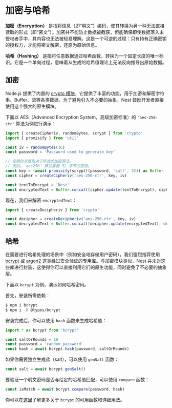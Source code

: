 # 加密与哈希

**加密（Encryption）** 是指将信息（即“明文”）编码，使其转换为另一种无法直接读取的形式（即“密文”）。加密并不能防止数据被截获，但能确保即使数据落入未授权者手中，其内容也无法被轻易理解。这是一个可逆的过程：只有持有正确密钥的授权方，才能将密文解密，还原为原始信息。

**哈希（Hashing）** 是指将任意数据通过哈希函数，转换为一个固定长度的唯一标识。它是一个单向过程，意味着从生成的哈希值理论上无法反向推导出原始数据。

## 加密

Node.js 提供了内置的 [crypto 模块](https://nodejs.org/api/crypto.html)，它提供了丰富的功能，用于加密和解密字符串、Buffer、流等各类数据。为了避免引入不必要的抽象，Nest 鼓励开发者直接使用这个强大的原生模块。

下面以 AES（Advanced Encryption System，高级加密标准）的 `'aes-256-ctr'` 算法为例进行演示：

```ts
import { createCipheriv, randomBytes, scrypt } from 'crypto'
import { promisify } from 'util'

const iv = randomBytes(16)
const password = 'Password used to generate key'

// 密钥的长度取决于所选的加密算法。
// 例如，`aes256` 算法需要 32 字节的密钥。
const key = (await promisify(scrypt)(password, 'salt', 32)) as Buffer
const cipher = createCipheriv('aes-256-ctr', key, iv)

const textToEncrypt = 'Nest'
const encryptedText = Buffer.concat([cipher.update(textToEncrypt), cipher.final()])
```

现在，我们来解密 `encryptedText`：

```ts
import { createDecipheriv } from 'crypto'

const decipher = createDecipheriv('aes-256-ctr', key, iv)
const decryptedText = Buffer.concat([decipher.update(encryptedText), decipher.final()])
```

## 哈希

在需要进行哈希处理的场景中（例如安全地存储用户密码），我们强烈推荐使用 [bcrypt](https://www.npmjs.com/package/bcrypt) 或 [argon2](https://www.npmjs.com/package/argon2) 这类经过安全验证的专用库。与加密模块类似，Nest 并未对这些库进行封装，这使得你可以直接利用它们的原生功能，同时避免了不必要的抽象层。

下面以 `bcrypt` 为例，演示如何哈希密码。

首先，安装所需依赖：

```bash
$ npm i bcrypt
$ npm i -D @types/bcrypt
```

安装完成后，你可以使用 `hash` 函数来生成哈希值：

```ts
import * as bcrypt from 'bcrypt'

const saltOrRounds = 10
const password = 'random_password'
const hash = await bcrypt.hash(password, saltOrRounds)
```

如果你需要独立生成盐（salt），可以使用 `genSalt` 函数：

```ts
const salt = await bcrypt.genSalt()
```

要验证一个明文密码是否与给定的哈希值匹配，可以使用 `compare` 函数：

```ts
const isMatch = await bcrypt.compare(password, hash)
```

你可以在[这里](https://www.npmjs.com/package/bcrypt)了解更多关于 `bcrypt` 的可用函数和详细用法。

